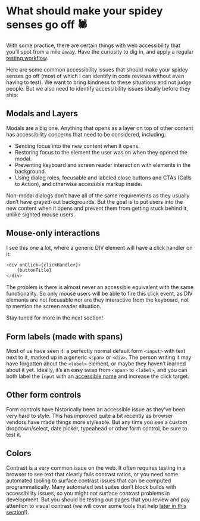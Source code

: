 # What should make your spidey senses go off 🕷️

With some practice, there are certain things with web accessibility that you’ll spot from a mile away. Have the curiosity to dig in, and apply a regular [testing workflow](/topics/accessible-uis/how-to-test-components).

Here are some common accessibility issues that should make your spidey senses go off (most of which I can identify in code reviews without even having to test). We want to bring kindness to these situations and not judge people. But we also need to identify accessibility issues ideally before they ship:

## Modals and Layers

Modals are a big one. Anything that opens as a layer on top of other content has accessibility concerns that need to be considered, including:

- Sending focus into the new content when it opens.
- Restoring focus to the element the user was on when they opened the modal.
- Preventing keyboard and screen reader interaction with elements in the background.
- Using dialog roles, focusable and labeled close buttons and CTAs (Calls to Action), and otherwise accessible markup inside.

Non-modal dialogs don’t have all of the same requirements as they usually don’t have grayed-out backgrounds. But the goal is to put users into the new content when it opens and prevent them from getting stuck behind it, unlike sighted mouse users.

## Mouse-only interactions

I see this one a lot, where a generic DIV element will have a click handler on it: 

```javascript
<div onClick={clickHandler}>
    {buttonTitle}
</div>
```
The problem is there is almost never an accessible equivalent with the same functionality. So only mouse users will be able to fire this click event, as DIV elements are not focusable nor are they interactive from the keyboard, not to mention the screen reader situation.

Stay tuned for more in the next section!

## Form labels (made with spans)

Most of us have seen it: a perfectly normal default form `<input>` with text next to it, marked up in a generic `<span>` or `<div>`. The person writing it may have forgotten about the `<label>` element, or maybe they haven’t learned about it yet. Ideally, it’s an easy swap from `<span>` to `<label>`, and you can both label the `input` with an [accessible name](/topics/accessible-naming-screen-readers/ARIA-accessible-name-computaiton) and increase the click target.

## Other form controls

Form controls have historically been an accessible issue as they’ve been very hard to style. This has improved quite a bit recently as browser vendors have made things more styleable. But any time you see a custom dropdown/select, date picker, typeahead or other form control, be sure to test it.

## Colors

Contrast is a very common issue on the web. It often requires testing in a browser to see text that clearly fails contrast ratios, or you need some automated tooling to surface contrast issues that can be computed programmatically. Many automated test suites don’t block builds with accessibility issues, so you might not surface contrast problems in development. But you should be testing out pages that you review and pay attention to visual contrast (we will cover some tools that help [later in this section](/topics/accessible-uis/how-to-test-components)!).
